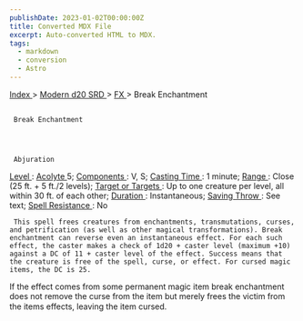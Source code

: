 ```yaml
---
publishDate: 2023-01-02T00:00:00Z
title: Converted MDX File
excerpt: Auto-converted HTML to MDX.
tags:
  - markdown
  - conversion
  - Astro
---
```


[
Index
](-index) >
[
Modern d20 SRD
](modern-d20-srd-index) >
[
FX
](modern-d20-srd-fx-index) > Break Enchantment

##

     Break Enchantment




     Abjuration

[
Level
](modern-d20-srd-fx-level)
:
[
Acolyte
](modern-d20-srd-classes-advanced-acolyte)
5;
[
Components
](modern-d20-srd-fx-components)
: V, S;
[
Casting Time
](modern-d20-srd-fx-casting-time)
: 1 minute;
[
Range
](modern-d20-srd-fx-range)
: Close (25 ft. + 5 ft./2 levels);
[
Target
or Targets
](modern-d20-srd-fx-target)
: Up to one creature per level, all within 30 ft. of each other;
[
Duration
](modern-d20-srd-fx-duration)
: Instantaneous;
[
Saving
Throw
](modern-d20-srd-basics-saving-throws)
: See text;
[
Spell
Resistance
](modern-d20-srd-special-abilities-spell-resistance)
: No

     This spell frees creatures from enchantments, transmutations, curses, and petrification (as well as other magical transformations). Break enchantment can reverse even an instantaneous effect. For each such effect, the caster makes a check of 1d20 + caster level (maximum +10) against a DC of 11 + caster level of the effect. Success means that the creature is free of the spell, curse, or effect. For cursed magic items, the DC is 25.

If the effect comes from some permanent magic item break enchantment does not remove the curse from the item but merely frees the victim from the items effects, leaving the item cursed.
